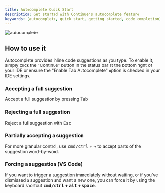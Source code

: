 ```yaml
---
title: Autocomplete Quick Start
description: Get started with Continue's autocomplete feature
keywords: [autocomplete, quick start, getting started, code completion]
---
```


![autocomplete](/img/autocomplete.gif)

## How to use it

Autocomplete provides inline code suggestions as you type. To enable it, simply click the "Continue" button in the status bar at the bottom right of your IDE or ensure the "Enable Tab Autocomplete" option is checked in your IDE settings.

### Accepting a full suggestion

Accept a full suggestion by pressing <kbd>Tab</kbd>

### Rejecting a full suggestion

Reject a full suggestion with <kbd>Esc</kbd>

### Partially accepting a suggestion

For more granular control, use <kbd>cmd/ctrl</kbd> + <kbd>→</kbd> to accept parts of the suggestion word-by-word.

### Forcing a suggestion (VS Code)

If you want to trigger a suggestion immediately without waiting, or if you've dismissed a suggestion and want a new one, you can force it by using the keyboard shortcut **<kbd>cmd/ctrl</kbd> + <kbd>alt</kbd> + <kbd>space</kbd>**.
